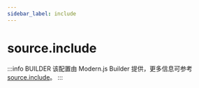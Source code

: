 ```yaml
---
sidebar_label: include
---
```


# source.include

:::info BUILDER
该配置由 Modern.js Builder 提供，更多信息可参考 [source.include](https://modernjs.dev/builder/api/config-source.html#source-include)。
:::


<Main />

